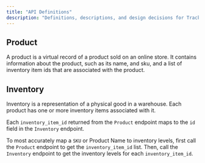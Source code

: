 ```yaml
---
title: "API Definitions"
description: "Definitions, descriptions, and design decisions for Trackstar's API."
---
```


## Product

A product is a virtual record of a product sold on an online store. It contains information about the product, such as its name, and sku, 
and a list of inventory item ids that are associated with the product.

## Inventory

Inventory is a representation of a physical good in a warehouse. Each product has one or more inventory items associated with it.

Each `inventory_item_id` returned from the `Product` endpoint maps to the `id` field in the `Inventory` endpoint.

To most accurately map a `SKU` or Product Name to inventory levels, first call the `Product` endpoint to get the `inventory_item_id` list. 
Then, call the `Inventory` endpoint to get the inventory levels for each `inventory_item_id`.